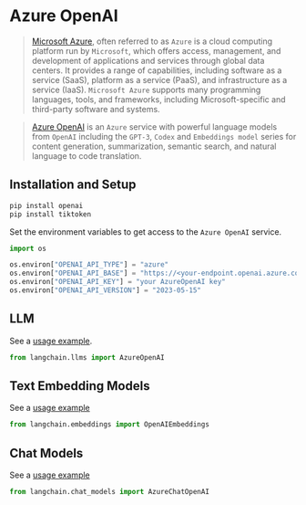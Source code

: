 # Azure OpenAI

>[Microsoft Azure](https://en.wikipedia.org/wiki/Microsoft_Azure), often referred to as `Azure` is a cloud computing platform run by `Microsoft`, which offers access, management, and development of applications and services through global data centers. It provides a range of capabilities, including software as a service (SaaS), platform as a service (PaaS), and infrastructure as a service (IaaS). `Microsoft Azure` supports many programming languages, tools, and frameworks, including Microsoft-specific and third-party software and systems.


>[Azure OpenAI](https://learn.microsoft.com/en-us/azure/cognitive-services/openai/) is an `Azure` service with powerful language models from `OpenAI` including the `GPT-3`, `Codex` and `Embeddings model` series for content generation, summarization, semantic search, and natural language to code translation.


## Installation and Setup

```bash
pip install openai
pip install tiktoken
```


Set the environment variables to get access to the `Azure OpenAI` service.

```python
import os

os.environ["OPENAI_API_TYPE"] = "azure"
os.environ["OPENAI_API_BASE"] = "https://<your-endpoint.openai.azure.com/"
os.environ["OPENAI_API_KEY"] = "your AzureOpenAI key"
os.environ["OPENAI_API_VERSION"] = "2023-05-15"
```

## LLM

See a [usage example](/docs/modules/model_io/models/llms/integrations/azure_openai_example).

```python
from langchain.llms import AzureOpenAI
```

## Text Embedding Models

See a [usage example](/docs/integrations/text_embedding/azureopenai)

```python
from langchain.embeddings import OpenAIEmbeddings
```

## Chat Models

See a [usage example](/docs/modules/model_io/models/chat/integrations/azure_chat_openai)

```python
from langchain.chat_models import AzureChatOpenAI
```

